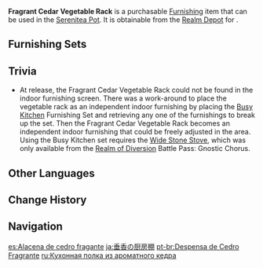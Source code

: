 {{Furnishing Infobox
|id             = 372401
|image          = Item Fragrant Cedar Vegetable Rack.png
|category       = Outdoor Furnishing
|subcategory    = Cabinet
|category2      = Large Furnishing
|subcategory2   = Cabinet
|quality        = 3
|adeptal_energy = 20
|load           = 70
|reduced_load   = 70
|description    = A tall stack of shelves built from Fragrant Cedar. This shelf rack can store a great number of items, and is typically found in kitchens of busy inns and restaurants as well as the estates of wealthy families.<br />Each shelf can bear a good amount of weight, but firsthand user experience suggests it is not wise to put large items on the very top shelf. Especially not, say, a full-bellied [[Guoba]].
|mention        = Guoba
|source1        = [[Realm Depot]]
}}
'''Fragrant Cedar Vegetable Rack''' is a purchasable [[Furnishing]] item that can be used in the [[Serenitea Pot]]. It is obtainable from the [[Realm Depot]] for {{Item|Realm Currency|24|x=60}}.

==Furnishing Sets==
{{Craft Usage}}

==Trivia==
* At release, the Fragrant Cedar Vegetable Rack could not be found in the indoor furnishing screen. There was a work-around to place the vegetable rack as an independent indoor furnishing by placing the [[Busy Kitchen]] Furnishing Set and retrieving any one of the furnishings to break up the set. Then the Fragrant Cedar Vegetable Rack becomes an independent indoor furnishing that could be freely adjusted in the area. Using the Busy Kitchen set requires the [[Wide Stone Stove]], which was only available from the [[Battle Pass/Realm of Diversion|Realm of Diversion]] Battle Pass: Gnostic Chorus.

==Other Languages==
{{Other Languages
|default_hidden = 1
|en      = Fragrant Cedar Vegetable Rack
|zhs     = 垂香木厨房货架
|zhs_rm  = Chuíxiāngmù Chúfáng Huòjià
|zht     = 垂香木廚房貨架
|zht_rm  = Chuíxiāngmù Chúfáng Huòjià
|ja      = 垂香の厨房棚
|ja_rm   = Suikou no Chuubou Tana
|ko      = 수향나무 주방 진열대
|ko_rm   = Suhyangnamu Jubang Jinyeoldae
|es      = Alacena de cedro fragante
|fr      = Étagère à légumes en cèdre parfumé
|ru      = Кухонная полка из ароматного кедра
|th      = ชั้นวางของในครัวจากไม้หอม
|th_rm   = 
|vi      = Kệ Nhà Bếp Gỗ Thùy Hương
|de      = Küchenregal aus Zedernholz
|id      = Rak Sayur dari Kayu Aras
|pt      = Despensa de Cedro Fragrante
|tr      = Kokulu Sedir Sebze Rafı
|it      = Scaffalatura per verdure in cedro profumato
}}

==Change History==
{{Change History|1.5}}

==Navigation==
{{Furnishing Navbox|both}}

[[es:Alacena de cedro fragante]]
[[ja:垂香の厨房棚]]
[[pt-br:Despensa de Cedro Fragrante]]
[[ru:Кухонная полка из ароматного кедра]]